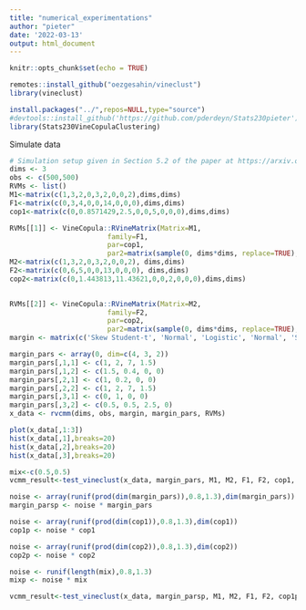 ```yaml
---
title: "numerical_experimentations"
author: "pieter"
date: '2022-03-13'
output: html_document
---
```


```r
knitr::opts_chunk$set(echo = TRUE)
```

```r
remotes::install_github("oezgesahin/vineclust")
library(vineclust)

install.packages("../",repos=NULL,type="source")
#devtools::install_github('https://github.com/pderdeyn/Stats230pieter')
library(Stats230VineCopulaClustering)
```

Simulate data

```r
# Simulation setup given in Section 5.2 of the paper at https://arxiv.org/pdf/2102.03257.pdf
dims <- 3
obs <- c(500,500) 
RVMs <- list()
M1<-matrix(c(1,3,2,0,3,2,0,0,2),dims,dims)
F1<-matrix(c(0,3,4,0,0,14,0,0,0),dims,dims)
cop1<-matrix(c(0,0.8571429,2.5,0,0,5,0,0,0),dims,dims)

RVMs[[1]] <- VineCopula::RVineMatrix(Matrix=M1,
                        family=F1,
                        par=cop1,
                        par2=matrix(sample(0, dims*dims, replace=TRUE),dims,dims)) 
M2<-matrix(c(1,3,2,0,3,2,0,0,2), dims,dims)
F2<-matrix(c(0,6,5,0,0,13,0,0,0), dims,dims)
cop2<-matrix(c(0,1.443813,11.43621,0,0,2,0,0,0),dims,dims)
        

RVMs[[2]] <- VineCopula::RVineMatrix(Matrix=M2,
                        family=F2,
                        par=cop2,
                        par2=matrix(sample(0, dims*dims, replace=TRUE),dims,dims))
margin <- matrix(c('Skew Student-t', 'Normal', 'Logistic', 'Normal', 'Skew Student-t', 'Logistic'), 3, 2) 

margin_pars <- array(0, dim=c(4, 3, 2))
margin_pars[,1,1] <- c(1, 2, 7, 1.5)
margin_pars[,1,2] <- c(1.5, 0.4, 0, 0)
margin_pars[,2,1] <- c(1, 0.2, 0, 0)
margin_pars[,2,2] <- c(1, 2, 7, 1.5)
margin_pars[,3,1] <- c(0, 1, 0, 0)
margin_pars[,3,2] <- c(0.5, 0.5, 2.5, 0)
x_data <- rvcmm(dims, obs, margin, margin_pars, RVMs)
```


```r
plot(x_data[,1:3])
hist(x_data[,1],breaks=20)
hist(x_data[,2],breaks=20)
hist(x_data[,3],breaks=20)
```

```r
mix<-c(0.5,0.5)
vcmm_result<-test_vineclust(x_data, margin_pars, M1, M2, F1, F2, cop1, cop2, mix)

```
```r
noise <- array(runif(prod(dim(margin_pars)),0.8,1.3),dim(margin_pars))
margin_parsp <- noise * margin_pars

noise <- array(runif(prod(dim(cop1)),0.8,1.3),dim(cop1))
cop1p <- noise * cop1

noise <- array(runif(prod(dim(cop2)),0.8,1.3),dim(cop2))
cop2p <- noise * cop2

noise <- runif(length(mix),0.8,1.3)
mixp <- noise * mix
```

```r
vcmm_result<-test_vineclust(x_data, margin_parsp, M1, M2, F1, F2, cop1p, cop2p, mixp)

```


